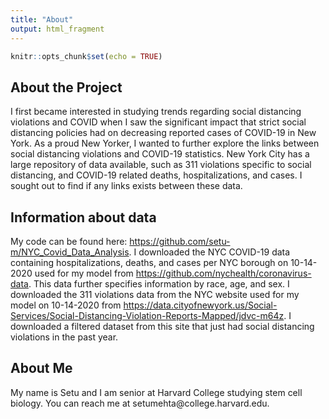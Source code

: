 ```yaml
---
title: "About"
output: html_fragment
---
```


```r
knitr::opts_chunk$set(echo = TRUE)
```

## About the Project 
I first became interested in studying trends regarding social distancing violations and COVID when I saw the significant impact that strict social distancing policies had on decreasing reported cases of COVID-19 in New York. As a proud New Yorker, I wanted to further explore the links between social distancing violations and COVID-19 statistics. New York City has a large repository of data available, such as 311 violations specific to social distancing, and COVID-19 related deaths, hospitalizations, and cases. I sought out to find if any links exists between these data.


## Information about data
My code can be found here: <https://github.com/setu-m/NYC_Covid_Data_Analysis>.
I downloaded the NYC COVID-19 data containing hospitalizations, deaths, and cases per NYC borough on 10-14-2020 used for my model from <https://github.com/nychealth/coronavirus-data>. This data further specifies information by race, age, and sex. I downloaded the 311 violations data from the NYC website used for my model on 10-14-2020 from <https://data.cityofnewyork.us/Social-Services/Social-Distancing-Violation-Reports-Mapped/jdvc-m64z>. I downloaded a filtered dataset from this site that just had social distancing violations in the past year.  


## About Me
My name is Setu and I am senior at Harvard College studying stem cell biology. You can reach me at setumehta@college.harvard.edu.
